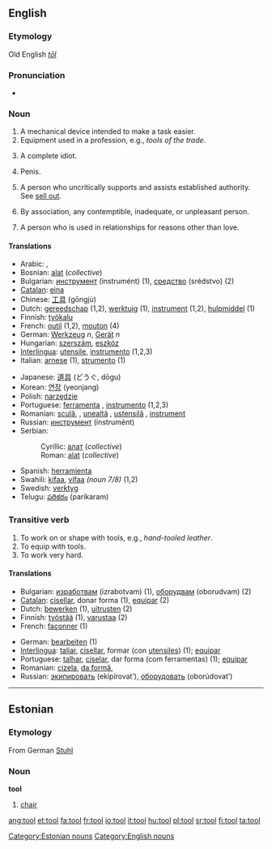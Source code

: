 ==English==
===Etymology===
Old English ''[[tōl]]''
===Pronunciation===
*{{audio|en-us-tool.ogg|Audio (US)}}
===Noun===
{{en-noun-reg}}

# A mechanical device intended to make a task easier.
# Equipment used in a profession, e.g., ''tools of the trade''.
# {{slang}} A complete idiot.
# {{slang}} Penis.
# {{slang}} A person who uncritically supports and assists established authority. See [[sell out]].
# {{slang}} By association, any contemptible, inadequate, or unpleasant person.
# {{slang}} A person who is used in relationships for reasons other than love.

====Translations====
{{top}}
*Arabic: {{ARchar|[[اداة]]}} {{Unicode|(’adá:)}} {{f}}, {{ARchar|[[الة|آلَة]]}} {{Unicode|(’á:la)}} {{f}}
*Bosnian: [[alat#Bosnian|alat]] {{m}} (''collective'')
*Bulgarian: [[инструмент]] (instrumént) {{m}} (1), [[средство]] (srédstvo) {{n}} (2)
*[[Catalan]]: [[eina]] {{f}}
*Chinese: [[工具]] (gōngjù)
*Dutch: [[gereedschap]] {{n}} (1,2), [[werktuig]] {{n}} (1), [[instrument]] {{n}} (1,2), [[hulpmiddel]] {{n}} (1)
*Finnish: [[työkalu]]
*French: [[outil]] {{m}} (1,2), [[mouton]] {{m}} (4)
*German: [[Werkzeug]] ''n'', [[Gerät]] ''n''
*Hungarian: [[szerszám]], [[eszköz]]
*[[Interlingua]]: [[utensile]], [[instrumento]] (1,2,3)
*Italian: [[arnese]] {{m}} (1), [[strumento]] {{m}} (1)
{{mid}}
*Japanese: [[道具]] (どうぐ, dōgu)
*Korean: [[연장]] (yeonjang)
*Polish: [[narzędzie]] {{n}}
*Portuguese: [[ferramenta]] {{f}}, [[instrumento]] {{m}} (1,2,3)
*Romanian: [[sculă]], {{f}}, [[unealtă]] {{f}}, [[ustensilă]] {{f}}, [[instrument]] {{n}}
*Russian: [[инструмент]] (instrumént) {{m}}
*Serbian:
*:Cyrillic: [[алат#Serbian|алат]] {{m}} (''collective'')
*:Roman: [[alat#Serbian|alat]] {{m}} (''collective'')
*Spanish: [[herramienta]] {{f}}
*Swahili: [[kifaa]], [[vifaa]] {{p}} ''(noun 7/8)'' (1,2)
*Swedish: [[verktyg]]
*Telugu: [[పరికరం]] (parikaram)
{{bottom}}

===Transitive verb===
{{en-infl-reg-consonant|tool||}}

# To work on or shape with tools, e.g., ''hand-tooled leather''.
# To equip with tools.
# To work very hard.

====Translations====
{{top}}
*Bulgarian: [[изработвам]] (izrabotvam) (1), [[оборудвам]] (oborudvam) (2)
*[[Catalan]]: [[cisellar]], donar forma (1), [[equipar]] (2)
*Dutch: [[bewerken]] (1), [[uitrusten]] (2)
*Finnish: [[työstää]] (1), [[varustaa]] (2)
*French: [[façonner]] (1)
{{mid}}
*German: [[bearbeiten]] (1)
*[[Interlingua]]: [[taliar]], [[cisellar]], formar (con [[utensile]]s) (1); [[equipar]]
*Portuguese: [[talhar]], [[ciselar]], dar forma (com ferramentas) (1); [[equipar]]
*Romanian: [[cizela]], [[da formă]],
*Russian: [[экипировать]] (ekipírovat’), [[оборудовать]] (oborúdovat’)
{{bottom}}

----

==Estonian==
===Etymology===
From German [[Stuhl]]
===Noun===
'''tool'''

# [[chair]]

[[Category:Estonian nouns]]
[[Category:English nouns]]

[[ang:tool]]
[[et:tool]]
[[fa:tool]]
[[fr:tool]]
[[io:tool]]
[[it:tool]]
[[hu:tool]]
[[pl:tool]]
[[sr:tool]]
[[fi:tool]]
[[ta:tool]]